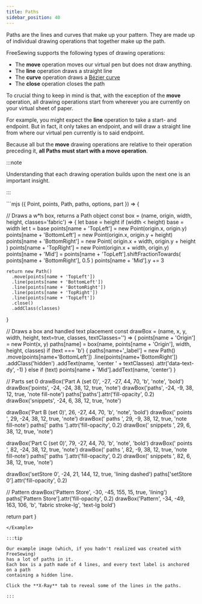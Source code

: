 ```yaml
---
title: Paths
sidebar_position: 40
---
```


Paths are the lines and curves that make up your pattern.
They are made up of individual drawing operations that together make up the path.

FreeSewing supports the following types of drawing operations:

- The **move** operation moves our virtual pen but does not draw anything.
- The **line** operation draws a straight line
- The **curve** operation draws a [Bézier curve](/guides/prerequisites/#bezier-curves)
- The **close** operation closes the path

To crucial thing to keep in mind is that, with the exception of the **move** operation,
all drawing operations start from wherever you are currently on your virtual sheet of paper.

For example, you might expect the **line** operation to take a start- and endpoint.
But in fact, it only takes an endpoint, and will draw a straight line from where our virtual pen
currently is to said endpoint.

Because all but the **move** drawing operations are relative to their operation preceding it,
**all Paths must start with a move operation**.

:::note

Understanding that each drawing operation builds upon the next one is an important insight.

:::

<Example caption="A schematic overview of where paths are kept inside a FreeSewing pattern">
```mjs
({ Point, points, Path, paths, options, part }) => {

  // Draws a w*h box, returns a Path object
  const box = (name, origin, width, height, classes='fabric') => {
    let base = height
    if (width < height) base = width
    let t = base
    points[name + 'TopLeft'] = new Point(origin.x, origin.y)
    points[name + 'BottomLeft'] = new Point(origin.x, origin.y + height)
    points[name + 'BottomRight'] = new Point(
      origin.x + width,
      origin.y + height
    )
    points[name + 'TopRight'] = new Point(origin.x + width, origin.y)
    points[name + 'Mid'] = points[name + 'TopLeft'].shiftFractionTowards(
      points[name + 'BottomRight'],
      0.5
    )
    points[name + 'Mid'].y += 3

    return new Path()
      .move(points[name + 'TopLeft'])
      .line(points[name + 'BottomLeft'])
      .line(points[name + 'BottomRight'])
      .line(points[name + 'TopRight'])
      .line(points[name + 'TopLeft'])
      .close()
      .addClass(classes)
  }

  // Draws a box and handled text placement
  const drawBox = (name, x, y, width, height, text=true, classes, textClasses='') => {
    points[name + 'Origin'] = new Point(x, y)
    paths[name] = box(name, points[name + 'Origin'], width, height, classes)
    if (text === 'b') {
      paths[name+'_label'] = new Path()
        .move(points[name+'BottomLeft'])
        .line(points[name+'BottomRight'])
        .addClass('hidden')
        .addText(name, 'center ' + textClasses)
        .attr('data-text-dy', -1)
    }
    else if (text) points[name + 'Mid'].addText(name, 'center')
  }

  // Parts set 0
  drawBox('Part A (set 0)', -27, -27, 44, 70, 'b', 'note', 'bold')
  drawBox('points', -24, -24, 38, 12, true, 'note')
  drawBox('paths', -24, -9, 38, 12, true, 'note fill-note')
  paths['paths'].attr('fill-opacity', 0.2)
  drawBox('snippets', -24, 6, 38, 12, true, 'note')

  drawBox('Part B (set 0)', 26, -27, 44, 70, 'b', 'note', 'bold')
  drawBox(' points ', 29, -24, 38, 12, true, 'note')
  drawBox(' paths ', 29, -9, 38, 12, true, 'note fill-note')
  paths[' paths '].attr('fill-opacity', 0.2)
  drawBox(' snippets ', 29, 6, 38, 12, true, 'note')

  drawBox('Part C (set 0)', 79, -27, 44, 70, 'b', 'note', 'bold')
  drawBox('  points  ', 82, -24, 38, 12, true, 'note')
  drawBox('  paths  ', 82, -9, 38, 12, true, 'note fill-note')
  paths['  paths  '].attr('fill-opacity', 0.2)
  drawBox('  snippets  ', 82, 6, 38, 12, true, 'note')

  drawBox('setStore 0', -24, 21, 144, 12, true, 'lining dashed')
  paths['setStore 0'].attr('fill-opacity', 0.2)

  // Pattern
  drawBox('Pattern Store', -30, -45, 155, 15, true, 'lining')
  paths['Pattern Store'].attr('fill-opacity', 0.2)
  drawBox('Pattern', -34, -49, 163, 106, 'b', 'fabric stroke-lg', 'text-lg bold')

  return part
}
```
</Example>

:::tip

Our example image (which, if you hadn't realized was created with FreeSewing)
has a lot of paths in it.
Each box is a path made of 4 lines, and every text label is anchored on a path
containing a hidden line.

Click the **X-Ray** tab to reveal some of the lines in the paths.

:::


